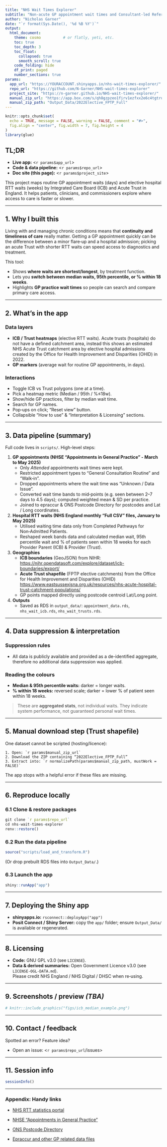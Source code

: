 ```yaml
---
title: "NHS Wait Times Explorer"
subtitle: "Non-acute GP appointment wait times and Consultant-led Referral To Treatment (RTT) waiting times across England."
author: "Nicholas Garner"
date: "`r format(Sys.Date(), '%d %B %Y')`"
output:
  html_document:
    theme: cosmo          # or flatly, yeti, etc.
    toc: true
    toc_depth: 3
    toc_float:
      collapsed: true
      smooth_scroll: true
    code_folding: hide
    df_print: paged
    number_sections: true
params:
  app_url: "https://YOURACCOUNT.shinyapps.io/nhs-wait-times-explorer/" # Need to add this in later
  repo_url: "https://github.com/N-Garner/NHS-wait-times-explorer"
  project_site: "https://n-garner.github.io/NHS-wait-times-explorer/"
  manual_zip_url: "https://app.box.com/s/qh8gzpzeo1firv1ezfxx2e6c4tgtrudl/folder/170910088405"
  manual_zip_path: "Output_Data/2022Elective_FPTP_Full"
---
```


```r
knitr::opts_chunk$set(
  echo = TRUE, message = FALSE, warning = FALSE, comment = "#>",
  fig.align = "center", fig.width = 7, fig.height = 4
)
library(glue)
```

## TL;DR

-   **Live app:** \<`r params$app_url`\>\
-   **Code & data pipeline:** \<`r params$repo_url`\>\
-   **Doc site (this page):** \<`r params$project_site`\>

This project maps routine GP appointment waits (days) and elective hospital RTT waits (weeks) by Integrated Care Board (ICB) and Acute Trust in England. It helps patients, clinicians, and commissioners explore where access to care is faster or slower.

------------------------------------------------------------------------

## 1. Why I built this

Living with and managing chronic conditions means that **continuity and timeliness of care** really matter. Getting a GP appointment quickly can be the difference between a minor flare‑up and a hospital admission; picking an acute Trust with shorter RTT waits can speed access to diagnostics and treatment.

This tool:

-   Shows **where waits are shortest/longest**, by treatment function.\
-   Lets you **switch between median waits, 95th percentile, or % within 18 weeks**.\
-   Highlights **GP practice wait times** so people can search and compare primary care access.

------------------------------------------------------------------------

## 2. What’s in the app

### Data layers

-   **ICB / Trust heatmaps** (elective RTT waits). Acute trusts (hospitals) do not have a defined catchment area, instead this shows an estimated NHS Acute Trust catchment area by elective hospital admissions created by the Office for Health Improvement and Disparities (OHID) in 2022.\
-   **GP markers** (average wait for routine GP appointments, in days).

### Interactions

-   Toggle ICB vs Trust polygons (one at a time).\
-   Pick a heatmap metric (Median / 95th / %≤18w).\
-   Show/hide GP practices, filter by median wait time.\
-   Search for GP names.\
-   Pop‑ups on click; “Reset view” button.\
-   Collapsible “How to use” & “Interpretation & Licensing” sections.

------------------------------------------------------------------------

## 3. Data pipeline (summary)

Full code lives in `scripts/`. High-level steps:

1.  **GP appointments (NHSE “Appointments in General Practice” - March to May 2025)**
    -   Only *Attended* appointments wait times were kept.
    -   Restricted appointment types to “General Consultation Routine” and “Walk‑in”.
    -   Dropped appointments where the wait time was “Unknown / Data Issue”.
    -   Converted wait time bands to mid‑points (e.g. seen between 2–7 days to 4.5 days); computed weighted mean & SD per practice.
    -   Joined to epraccur & ONS Postcode Directory for postcodes and Lat / Long coordinates.
2.  **Hospital RTT waits (NHS England monthly “Full CSV” files, January to May 2025)**
    -   Utilised waiting time data only from Completed Pathways for Non‑Admitted Patients.
    -   Reshaped week bands data and calculated median wait, 95th percentile wait and % of patients seen within 18 weeks for each Provider Parent (ICB) & Provider (Trust).
3.  **Geographies**
    -   **ICB boundaries** (GeoJSON) from NIHR: <https://nihr.opendatasoft.com/explore/dataset/icb-boundaries/export/>
    -   **Acute Trust shapefile** (FPTP elective catchments) from the Office for Health Improvement and Disparities (OHID) <https://www.eastsussexjsna.org.uk/resources/nhs-acute-hospital-trust-catchment-populations/>
    -   GP points mapped directly using postcode centroid Lat/Long point.
4.  **Outputs**
    -   Saved as RDS in `output_data/`: `appointment_data.rds`, `nhs_wait_icb.rds`, `nhs_wait_trusts.rds`.

------------------------------------------------------------------------

## 4. Data suppression & interpretation

### Suppression rules

-   All data is publicly available and provided as a de-identified aggregate, therefore no additional data suppression was applied.

### Reading the colours

-   **Median & 95th percentile waits:** darker = longer waits.\
-   **% within 18 weeks:** reversed scale; darker = lower % of patient seen within 18 weeks.

> These are **aggregated stats**, not individual waits. They indicate system performance, not guaranteed personal wait times.

------------------------------------------------------------------------

## 5. Manual download step (Trust shapefile)

One dataset cannot be scripted (hosting/licence):

``` text
1. Open: `r params$manual_zip_url`
2. Download the ZIP containing “2022Elective_FPTP_Full”
3. Extract into: `r normalizePath(params$manual_zip_path, mustWork = FALSE)`
```

The app stops with a helpful error if these files are missing.

------------------------------------------------------------------------

## 6. Reproduce locally

### 6.1 Clone & restore packages

``` r
git clone `r params$repo_url`
cd nhs-wait-times-explorer
renv::restore()
```

### 6.2 Run the data pipeline

``` r
source("scripts/load_and_transform.R")
```

(Or drop prebuilt RDS files into `Output_Data/`.)

### 6.3 Launch the app

``` r
shiny::runApp("app")
```

------------------------------------------------------------------------

## 7. Deploying the Shiny app

-   **shinyapps.io:** `rsconnect::deployApp("app")`\
-   **Posit Connect / Shiny Server:** copy the `app/` folder; ensure `Output_Data/` is available or regenerated.

------------------------------------------------------------------------

## 8. Licensing

-   **Code:** GNU GPL v3.0 (see `LICENSE`).\
-   **Data & derived summaries:** Open Government Licence v3.0 (see `LICENSE-OGL-DATA.md`).\
    Please credit NHS England / NHS Digital / DHSC when re‑using.

------------------------------------------------------------------------

## 9. Screenshots / preview *(TBA)*

```r
# knitr::include_graphics("figs/icb_median_example.png")
```

------------------------------------------------------------------------

## 10. Contact / feedback

Spotted an error? Feature idea?

-   Open an issue: \<`r params$repo_url`/issues\>

------------------------------------------------------------------------

## 11. Session info

```r
sessionInfo()
```

------------------------------------------------------------------------

### Appendix: Handy links

-   [NHS RTT statistics portal](https://www.england.nhs.uk/statistics/statistical-work-areas/rtt-waiting-times/rtt-data-2025-26/)\

-   [NHSE “Appointments in General Practice”](https://digital.nhs.uk/data-and-information/publications/statistical/appointments-in-general-practice/may-2025)\

-   [ONS Postcode Directory](https://geoportal.statistics.gov.uk/datasets/3be72478d8454b59bb86ba97b4ee325b)

-   [Epraccur and other GP related data files](https://digital.nhs.uk/services/organisation-data-service/data-search-and-export/csv-downloads/gp-and-gp-practice-related-data)\
